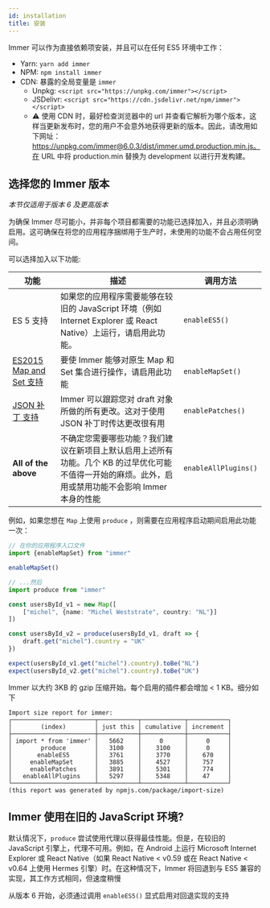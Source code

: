 ```yaml
---
id: installation
title: 安装
---
```


<center>
	<div
		data-ea-publisher="immerjs"
		data-ea-type="image"
		className="horizontal bordered"
	></div>
</center>

Immer 可以作为直接依赖项安装，并且可以在任何 ES5 环境中工作：

- Yarn: `yarn add immer`
- NPM: `npm install immer`
- CDN: 暴露的全局变量是 `immer`
  - Unpkg: `<script src="https://unpkg.com/immer"></script>`
  - JSDelivr: `<script src="https://cdn.jsdelivr.net/npm/immer"></script>`
  - ⚠️ 使用 CDN 时，最好检查浏览器中的 url 并查看它解析为哪个版本，这样当更新发布时，您的用户不会意外地获得更新的版本。因此，请改用如下网址：https://unpkg.com/immer@6.0.3/dist/immer.umd.production.min.js。在 URL 中将 production.min 替换为 development 以进行开发构建。

## 选择您的 Immer 版本

_本节仅适用于版本 6 及更高版本_

为确保 Immer 尽可能小，并非每个项目都需要的功能已选择加入，并且必须明确启用。这可确保在将您的应用程序捆绑用于生产时，未使用的功能不会占用任何空间。

可以选择加入以下功能:

| 功能 | 描述 | 调用方法 |
| --- | --- | --- |
| ES 5 支持 | 如果您的应用程序需要能够在较旧的 JavaScript 环境（例如 Internet Explorer 或 React Native）上运行，请启用此功能。 | `enableES5()` |
| [ES2015 Map and Set 支持](./complex-objects.md) | 要使 Immer 能够对原生 Map 和 Set 集合进行操作，请启用此功能 | `enableMapSet()` |
| [JSON 补丁 支持](./patches.mdx) | Immer 可以跟踪您对 draft 对象所做的所有更改。这对于使用 JSON 补丁时传达更改很有用 | `enablePatches()` |
| **All of the above** | 不确定您需要哪些功能？我们建议在新项目上默认启用上述所有功能。几个 KB 的过早优化可能不值得一开始的麻烦。此外，启用或禁用功能不会影响 Immer 本身的性能 | `enableAllPlugins()` |

例如，如果您想在 `Map` 上使用 `produce` ，则需要在应用程序启动期间启用此功能一次：

```typescript
// 在你的应用程序入口文件
import {enableMapSet} from "immer"

enableMapSet()

// ...然后
import produce from "immer"

const usersById_v1 = new Map([
	["michel", {name: "Michel Weststrate", country: "NL"}]
])

const usersById_v2 = produce(usersById_v1, draft => {
	draft.get("michel").country = "UK"
})

expect(usersById_v1.get("michel").country).toBe("NL")
expect(usersById_v2.get("michel").country).toBe("UK")
```

Immer 以大约 3KB 的 gzip 压缩开始。每个启用的插件都会增加 < 1 KB。细分如下

```
Import size report for immer:
┌───────────────────────┬───────────┬────────────┬───────────┐
│        (index)        │ just this │ cumulative │ increment │
├───────────────────────┼───────────┼────────────┼───────────┤
│ import * from 'immer' │   5662    │     0      │     0     │
│        produce        │   3100    │    3100    │     0     │
│       enableES5       │   3761    │    3770    │    670    │
│     enableMapSet      │   3885    │    4527    │    757    │
│     enablePatches     │   3891    │    5301    │    774    │
│   enableAllPlugins    │   5297    │    5348    │    47     │
└───────────────────────┴───────────┴────────────┴───────────┘
(this report was generated by npmjs.com/package/import-size)
```

## Immer 使用在旧的 JavaScript 环境?

默认情况下，`produce` 尝试使用代理以获得最佳性能。但是，在较旧的 JavaScript 引擎上，代理不可用。例如，在 Android 上运行 Microsoft Internet Explorer 或 React Native（如果 React Native < v0.59 或在 React Native < v0.64 上使用 Hermes 引擎）时。在这种情况下，Immer 将回退到与 ES5 兼容的实现，其工作方式相同，但速度稍慢

从版本 6 开始，必须通过调用 `enableES5()` 显式启用对回退实现的支持
